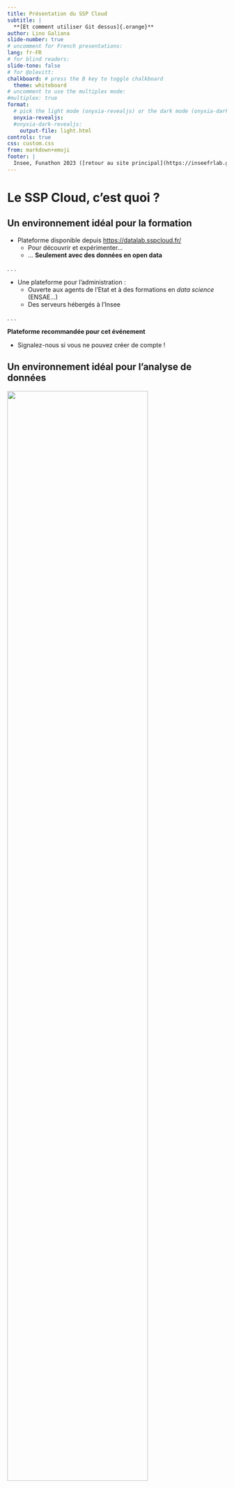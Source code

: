 ```yaml
---
title: Présentation du SSP Cloud
subtitle: |
  **[Et comment utiliser Git dessus]{.orange}**
author: Lino Galiana
slide-number: true
# uncomment for French presentations:
lang: fr-FR
# for blind readers:
slide-tone: false
# for @olevitt:
chalkboard: # press the B key to toggle chalkboard
  theme: whiteboard
# uncomment to use the multiplex mode:
#multiplex: true
format:
  # pick the light mode (onyxia-revealjs) or the dark mode (onyxia-dark-revealjs)
  onyxia-revealjs:
  #onyxia-dark-revealjs:
    output-file: light.html
controls: true
css: custom.css
from: markdown+emoji
footer: |
  Insee, Funathon 2023 ([retour au site principal](https://inseefrlab.github.io/funathon2023/) ; [<i class="fa-brands fa-github"></i>](https://github.com/InseeFrLab/funathon2023))
---
```


# Le SSP Cloud, c'est quoi ?


## Un environnement idéal pour la formation {.smaller}

- Plateforme disponible depuis <https://datalab.sspcloud.fr/>
    + Pour découvrir et expérimenter... 
    + ... **Seulement avec des données en open data**

. . .

- Une plateforme pour l'administration :
    + Ouverte aux agents de l'Etat et à des formations en _data science_ (ENSAE...)
    + Des serveurs hébergés à l'Insee

. . .

::: {.callout-important}

__Plateforme recommandée pour cet événement__

- Signalez-nous si vous ne pouvez créer de compte !

:::

## Un environnement idéal pour l'analyse de données

![](https://git.lab.sspcloud.fr/diit/presentation/energy-data-hack-2022/20220523-day_1-onyxia_onboarding/-/raw/main/slideshow/onyxia_galaxy.png){width=80%}

## En plus, le SSP Cloud, c'est wahou ! 😍

![](https://git.lab.sspcloud.fr/diit/presentation/energy-data-hack-2022/20220523-day_1-onyxia_onboarding/-/raw/main/slideshow/macbook_onyxia.png)

__<https://datalab.sspcloud.fr>__


# Principe de la plateforme


## Une plateforme pour la reproductibilité et la liberté {.smaller}

- Vous passez un contrat avec le `SSP Cloud` pour créer
un `RStudio` ou `Jupyter`
    + Celui-ci tourne sur des
serveurs distants auxquels vous accédez via le navigateur

. . .

- Environnement initialement __standardisé__ :
    + Tout le monde part du même socle minimal
    + __Liberté__ d'installer des packages ou librairies Linux


## Une plateforme pour les bonnes pratiques {.smaller}

<details>
<summary>
Dans un environnement différent
</summary>
![](https://ensae-reproductibilite.github.io/website/workflow1.png)

_Source_: [https://ensae-reproductibilite.github.io](https://ensae-reproductibilite.github.io/website/chapters/application.html)
</details>

- [__Environnements temporaires__]{.orange} donc:
    + Stocker le [__code__]{.blue2} dans un endroit pérenne: `Github`, `Gitlab`
    + Stocker les [__données__]{.blue2} dans un endroit pérenne: `MinIO`


<details>
<summary>
Dans le cadre du _Funathon_
</summary>
![](/img/config.png)
</details>

<details>
<summary>
Pour ceux voulant aller (vraiment) plus loin
</summary>
![](https://ensae-reproductibilite.github.io/website/workflow2.png)

_Source_: [https://ensae-reproductibilite.github.io](https://ensae-reproductibilite.github.io/website/chapters/application.html)
</details>


::: {.callout-note}
Les services durent plusieurs jours mais n'ont __pas vocation à persister__
:::

## Des services standardisés pour les gouverner tous

![](img/onyxia_galaxy_1.png)

## Un système de stockage pérenne pour les données

![](img/onyxia_galaxy_2.png)

## Quand `R` ou `Python` ne suffisent plus

Des technologies spéciales pour les bases de données

![](img/onyxia_galaxy_3.png)

## Quand `R` ou `Python` ne suffisent plus

Des technologies adaptées aux données volumineuses

![](img/onyxia_galaxy_4.png)


## Bonus

Les statisticiens ayant découvert le `SSPCloud`, quand ils
doivent revenir à leur infra habituelle

![](https://images.theconversation.com/files/504051/original/file-20230111-22-t4yssf.png?ixlib=rb-1.1.0&rect=22%2C2%2C873%2C530&q=45&auto=format&w=926&fit=clip)


# Onboarding

## _Checklist_

- [ ] Créer un compte
- [ ] Se connecter
- [ ] Trouver de l'aide
- [ ] Lancer un service de _data science_ (`R`, `Jupyter`...)
- [ ] Utiliser `Git`
- [ ] Utiliser le stockage objet `MinIO`


## Créer un compte

- Aller sur <https://datalab.sspcloud.fr> puis `Connexion` et `Créer un compte`
    + Utiliser une adresse mail d'un domaine autorisé ([@insee.fr]{.blue2}, [@..gouv.fr]{.blue2}...)
    + Domaines [@gmail.com]{.blue2}, [@yahoo.fr]{.blue2}... non admis
    + Seuls les domaines institutionnels sont autorisés (universités, écoles, administrations...)  

. . .

- Si besoin, demandez-nous pour rajouter un domaine
 

## Se connecter

- Aller sur <https://datalab.sspcloud.fr>
- Cliquer sur `Connexion`


## Trouver de l'aide

- Documentation : <https://docs.sspcloud.fr/>

. . .

- Portail de la formation à mettre en ⭐️ : <https://www.sspcloud.fr/formation>

. . .

- Poser des questions sur les fils `Tchap`:
    + [`SSPCloud`](https://matrix.to/#/#SSPCloudXDpAw6v:agent.finances.tchap.gouv.fr) de manière générale ;
    + [`Insee - SSPLab - Funathon 2023`](https://matrix.to/#/#funathon2023:agent.finances.tchap.gouv.fr) pendant cet événement ;

## Lancer un service de data science

<https://docs.sspcloud.fr/onyxia-guide/premiere-utilisation>

- Chaque service possède un `README`, [__lisez-le 😉__]{.red2}

. . .

- Chaque service est protégé par un mot de passe, __copiez-le__

. . . 

- Les **services** sont **éphémères**  
    + **Utilisez `Git`** (avec `Github` ou `Gitlab`) pour sauvegarder vos notebooks et codes  
    + **Utilisez `MinIO`** pour sauvegarder vos données
    + __sinon vous pourriez perdre votre travail__


## Utiliser `Git`

<https://docs.sspcloud.fr/onyxia-guide/controle-de-version>

- Obligatoire pour ne pas perdre de travail (notebooks et codes)
- Indispensable pour collaborer
- Compatible avec la forge de votre choix (`GitHub`, `GitLab`...)


## Utiliser le stockage objet `MinIO`

<https://docs.sspcloud.fr/onyxia-guide/stockage-de-donnees>

- Pour déposer ses données comme si on avait un service de fichier local
- Chaque utilisateur a un bucket personnel
- Possibilité de rendre des données publiques
- Librairies `Python` (`Boto3` ou `S3Fs`) ou `R` (`aws.s3`)

## Utiliser le stockage objet `MinIO`

![](/img/minio1.png)

## Lancer un service prêt-à-l'emploi

- Un exemple avec `R` ([Explorer la géographie des cultures agricoles françaises](https://github.com/InseeFrLab/funathon2023_sujet2))

[![](https://img.shields.io/badge/Launch-Datalab-orange?logo=R)](https://datalab.sspcloud.fr/launcher/ide/rstudio?autoLaunch=false&onyxia.friendlyName=%C2%ABSujet%202%C2%BB&init.personalInit=%C2%ABhttps%3A%2F%2Fraw.githubusercontent.com%2FInseeFrLab%2Ffunathon2023_sujet2%2Fmain%2Finit.sh%C2%BB)

- Un exemple avec `Python` ([Mon `Yuka` avec `Python`](https://github.com/InseeFrLab/funathon2023_sujet4))

[![](https://img.shields.io/badge/SSPcloud-Tester%20via%20SSP--cloud-informational&color=yellow?logo=Python)](https://datalab.sspcloud.fr/launcher/ide/jupyter-python?autoLaunch=true&kubernetes.role=%C2%ABadmin%C2%BB&networking.user.enabled=true&git.cache=%C2%AB36000%C2%BB&init.personalInit=%C2%ABhttps%3A%2F%2Fraw.githubusercontent.com%2FInseeFrLab%2Ffunathon2023_sujet4%2Fmain%2Finit.sh%C2%BB)


# `Git`: quelques concepts

## Pourquoi faire du contrôle de version ? 

- [__Construire__]{.blue2} et [__naviguer__]{.blue2} à travers l'[**historique**]{.orange} de son projet

. . .

- La [**collaboration**]{.orange} rendue [__simple__]{.blue2} et [__efficace__]{.blue2}

. . .

- Améliorer la [**reproductibilité**]{.orange} de ses projets

. . .

- Améliorer la [**visibilité**]{.orange} de ses projets


::: {.callout-note}
Plus d'éléments dans la [formation officielle](https://inseefrlab.github.io/formation-bonnes-pratiques-git-R/)
:::


## Gymnastique

![](https://inseefrlab.github.io/formation-bonnes-pratiques-git-R/slides/img/localremote.png){fig-align="center" height=400}

- Par défaut, le dépôt distant porte l'alias `origin`

## Ressources supplémentaires {.smaller}

- Pour **aller plus loin**:
    - [Formation aux bonnes pratiques avec `Git` et `R`](https://inseefrlab.github.io/formation-bonnes-pratiques-git-R)
    - [Introduction à `Git` pour `Python`](https://pythonds.linogaliana.fr/exogit/)
    - La [documentation `utilitR`](https://www.book.utilitr.org/) propose plusieurs chapitres sur `Git`
    - La [Bible](https://git-scm.com/book/en/v2) de l'usage de `Git`


# Illustration par la pratique avec `RStudio` 🚀

## Objectif {.smaller}

- Découvrir `S3`
- Découvrir `Git` à travers l'interface `RStudio`
- Découvrir l'interaction entre `Git`, `RStudio` et `Gitlab`
- Se familiariser avec quelques concepts de `Git`

. . . 

- __[Méthode préconisée pour `Git`]{.blue2}__:
    + On propose de travailler sur la même branche...
    + ... mais des fichiers séparés.
    + Evite l'utilisation de branches tout en limitant les conflits.


. . .

- **Trouver de l'aide**:
    - Pour toute question : le salon Tchap [Insee-Git-Gitlab](https://tchap.gouv.fr/#/room/#InseeGitGitlablPtu8f1Frns:agent.finances.tchap.gouv.fr)
    - A l'Insee : la [documentation utilisateurs](https://gitlab.insee.fr/infrastructure/lss/ausv3/documentation-utilisateurs/-/wikis/Logiciels/Git) pour l'utilisation de `Git` sur `AUS`
    - Sollicitez vos collègues utilisateurs de `Git` !



## Démonstration 🚀

Exemple à partir du [sujet 2](https://github.com/InseeFrLab/funathon2023_sujet2)
[![](https://img.shields.io/badge/Launch-Datalab-orange?logo=R)](https://datalab.sspcloud.fr/launcher/ide/rstudio?autoLaunch=false&onyxia.friendlyName=%C2%ABSujet%202%C2%BB&init.personalInit=%C2%ABhttps%3A%2F%2Fraw.githubusercontent.com%2FInseeFrLab%2Ffunathon2023_sujet2%2Fmain%2Finit.sh%C2%BB)

## Aide-mémoire `S3`

<details>
<summary>Exemples issus d'[utilitR](https://www.book.utilitr.org/01_r_insee/fiche_utiliser_rstudio_sspcloud#liens-utiles)
</summary>

```r
bucket <- "donnees-insee"
aws.s3::get_bucket(bucket, region = "")
df <- 
  aws.s3::s3read_using(
    FUN = data.table::fread,
    # Mettre les options de FUN ici
    object = "diffusion/FILOSOFI/2016/FILOSOFI_COM.csv",
    bucket = "donnees-insee",
    opts = list("region" = "")
  )
aws.s3::s3write_using(
  df,
  FUN = data.table::fwrite,
  # Les options de fread sont ici
  sep = " ;",
  col.names = TRUE,
  object = "data/filosofi2016_example.csv",
  bucket = "MON_BUCKET_A_REMPLACER",
  opts = list("region" = "")
)
```
</details>

<details>
<summary>Exemples additionnels liés au Funathon
</summary>

```r
bucket <- "donnees-funathon"
aws.s3::get_bucket(bucket, region = "", prefix = "2023/sujet2/diffusion")
```
</details>



# Illustration par la pratique avec `Jupyter` 🚀

## Démonstration 🚀

Exemple à partir du [sujet 4](https://github.com/InseeFrLab/funathon2023_sujet4)
[![](https://img.shields.io/badge/SSPcloud-Tester%20via%20SSP--cloud-informational&color=yellow?logo=Python)](https://datalab.sspcloud.fr/launcher/ide/jupyter-python?autoLaunch=false&kubernetes.role=%C2%ABadmin%C2%BB&networking.user.enabled=true&git.cache=%C2%AB36000%C2%BB&init.personalInit=%C2%ABhttps%3A%2F%2Fraw.githubusercontent.com%2FInseeFrLab%2Ffunathon2023_sujet4%2Fmain%2Finit.sh%C2%BB)



## Aide-mémoire `S3`

Voir <https://pythonds.linogaliana.fr/reads3/>

## `Git`

Voir <https://pythonds.linogaliana.fr/exogit/>

## Questions
